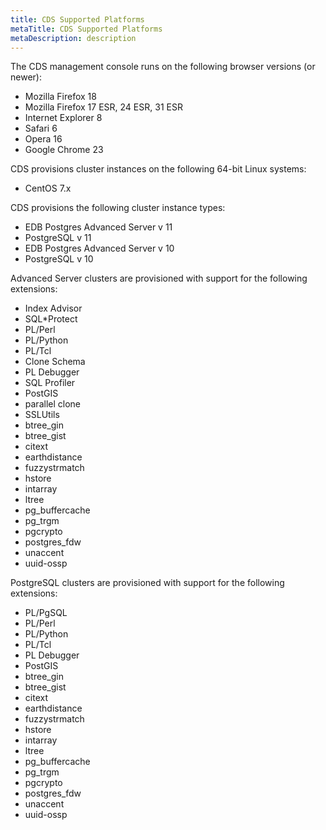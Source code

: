 ```yaml
---
title: CDS Supported Platforms
metaTitle: CDS Supported Platforms
metaDescription: description
---
```


The CDS management console runs on the following browser versions (or
newer):

  - Mozilla Firefox 18
  - Mozilla Firefox 17 ESR, 24 ESR, 31 ESR
  - Internet Explorer 8
  - Safari 6
  - Opera 16
  - Google Chrome 23

CDS provisions cluster instances on the following 64-bit Linux systems:

  - CentOS 7.x

CDS provisions the following cluster instance types:

  - EDB Postgres Advanced Server v 11
  - PostgreSQL v 11
  - EDB Postgres Advanced Server v 10
  - PostgreSQL v 10

Advanced Server clusters are provisioned with support for the following
extensions:

  - Index Advisor
  - SQL*Protect
  - PL/Perl
  - PL/Python
  - PL/Tcl
  - Clone Schema
  - PL Debugger
  - SQL Profiler
  - PostGIS
  - parallel clone
  - SSLUtils
  - btree_gin
  - btree_gist
  - citext
  - earthdistance
  - fuzzystrmatch
  - hstore
  - intarray
  - ltree
  - pg_buffercache
  - pg_trgm
  - pgcrypto
  - postgres_fdw
  - unaccent
  - uuid-ossp

PostgreSQL clusters are provisioned with support for the following
extensions:

  - PL/PgSQL
  - PL/Perl
  - PL/Python
  - PL/Tcl
  - PL Debugger
  - PostGIS
  - btree_gin
  - btree_gist
  - citext
  - earthdistance
  - fuzzystrmatch
  - hstore
  - intarray
  - ltree
  - pg_buffercache
  - pg_trgm
  - pgcrypto
  - postgres_fdw
  - unaccent
  - uuid-ossp
